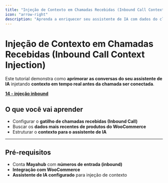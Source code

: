 ```yaml
---
title: "Injeção de Contexto em Chamadas Recebidas (Inbound Call Context Injection)"
icon: "arrow-right"
description: "Aprenda a enriquecer seu assistente de IA com dados do cliente em tempo real "
---
```


# Injeção de Contexto em Chamadas Recebidas (Inbound Call Context Injection)

Este tutorial demonstra como **aprimorar as conversas do seu assistente de IA** injetando **contexto em tempo real antes da chamada ser conectada**.

**<u>14 - injeção inbound</u>**

## O que você vai aprender

- Configurar o **gatilho de chamadas recebidas (Inbound Call)**
- Buscar os **dados mais recentes de produtos do WooCommerce**
- Estruturar o **contexto para o assistente de IA**

---

## Pré-requisitos

- Conta **Mayahub** com **números de entrada (inbound)**
- **Integração com WooCommerce**
- **Assistente de IA configurado** para injeção de contexto